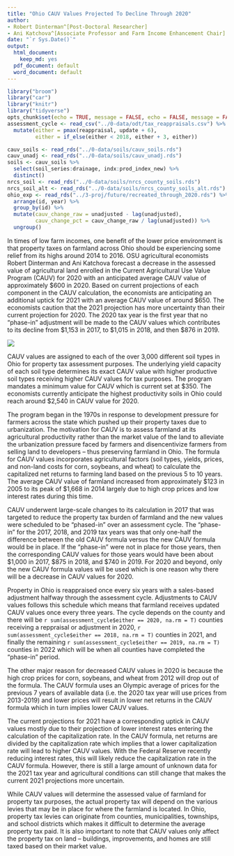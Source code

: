 ```yaml
---
title: "Ohio CAUV Values Projected To Decline Through 2020"
author:
- Robert Dinterman^[Post-Doctoral Researcher]
- Ani Katchova^[Associate Professor and Farm Income Enhancement Chair]
date: "`r Sys.Date()`"
output:
  html_document:
    keep_md: yes
  pdf_document: default
  word_document: default
---
```


```r
library("broom")
library("car")
library("knitr")
library("tidyverse")
opts_chunk$set(echo = TRUE, message = FALSE, echo = FALSE, message = FALSE, warning = FALSE)
assessment_cycle <- read_csv("../0-data/odt/tax_reappraisals.csv") %>% 
  mutate(either = pmax(reappraisal, update + 6),
         either = if_else(either < 2018, either + 3, either))

cauv_soils <- read_rds("../0-data/soils/cauv_soils.rds")
cauv_unadj <- read_rds("../0-data/soils/cauv_unadj.rds")
soils <- cauv_soils %>% 
  select(soil_series:drainage, indx:prod_index_new) %>% 
  distinct()
nrcs_soil <- read_rds("../0-data/soils/nrcs_county_soils.rds")
nrcs_soil_alt <- read_rds("../0-data/soils/nrcs_county_soils_alt.rds")
ohio_exp <- read_rds("../3-proj/future/recreated_through_2020.rds") %>% 
  arrange(id, year) %>% 
  group_by(id) %>% 
  mutate(cauv_change_raw = unadjusted - lag(unadjusted),
         cauv_change_pct = cauv_change_raw / lag(unadjusted)) %>% 
  ungroup()
```

In times of low farm incomes, one benefit of the lower price environment is that property taxes on farmland across Ohio should be experiencing some relief from its highs around 2014 to 2016. OSU agricultural economists Robert Dinterman and Ani Katchova forecast a decrease in the assessed value of agricultural land enrolled in the Current Agricultural Use Value Program (CAUV) for 2020 with an anticipated average CAUV value of approximately \$600 in 2020. Based on current projections of each component in the CAUV calculation, the economists are anticipating an additional uptick for 2021 with an average CAUV value of around \$650. The economists caution that the 2021 projection has more uncertainty than their current projection for 2020. The 2020 tax year is the first year that no "phase-in" adjustment will be made to the CAUV values which contributes to its decline from \$1,153
in 2017, to \$1,015 in 2018, and then \$876 in 2019.

![](../3-proj/figures/cauv_expected_projections_2020.png)

CAUV values are assigned to each of the over 3,000 different soil types in Ohio for property tax assessment purposes. The underlying yield capacity of each soil type determines its exact CAUV value with higher productive soil types receiving higher CAUV values for tax purposes. The program mandates a minimum value for CAUV which is current set at \$350. The economists currently anticipate the highest productivity soils in Ohio could reach around \$2,540 in CAUV value for 2020.

The program began in the 1970s in response to development pressure for farmers across the state which pushed up their property taxes due to urbanization. The motivation for CAUV is to assess farmland at its agricultural productivity rather than the market value of the land to alleviate the urbanization pressure faced by farmers and disencentivize farmers from selling land to developers -- thus preserving farmland in Ohio. The formula for CAUV values incorporates agricultural factors (soil types, yields, prices, and non-land costs for corn, soybeans, and wheat) to calculate the capitalized net returns to farming land based on the previous 5 to 10 years. The average CAUV value of farmland increased from approximately \$123 in 2005 to its peak of \$1,668 in 2014 largely due to high crop prices and low interest rates during this time.

CAUV underwent large-scale changes to its calculation in 2017 that was targeted to reduce the property tax burden of farmland and the new values were scheduled to be "phased-in" over an assessment cycle. The "phase-in" for the 2017, 2018, and 2019 tax years was that only one-half the difference between the old CAUV formula versus the new CAUV formula would be in place. If the "phase-in" were not in place for those years, then the corresponding CAUV values for those years would have been about \$1,000 in 2017, \$875 in 2018, and \$740 in 2019. For 2020 and beyond, only the new CAUV formula values will be used which is one reason why there will be a decrease in CAUV values for 2020.

Property in Ohio is reappraised once every six years with a sales-based adjustment halfway through the assessment cycle. Adjustments to CAUV values follows this schedule which means that farmland receives updated CAUV values once every three years. The cycle depends on the county and there will be `r sum(assessment_cycle$either == 2020, na.rm = T)` counties receiving a reppraisal or adjustment in 2020, `r sum(assessment_cycle$either == 2018, na.rm = T)` counties in 2021, and finally the remaining `r sum(assessment_cycle$either == 2019, na.rm = T)` counties in 2022 which will be when all counties have completed the "phase-in" period.

The other major reason for decreased CAUV values in 2020 is because the high crop prices for corn, soybeans, and wheat from 2012 will drop out of the formula. The CAUV formula uses an Olympic average of prices for the previous 7 years of available data (i.e. the 2020 tax year will use prices from 2013-2019) and lower prices will result in lower net returns in the CAUV formula which in turn implies lower CAUV values.

The current projections for 2021 have a corresponding uptick in CAUV values mostly due to their projection of lower interest rates entering the calculation of the capitalization rate. In the CAUV formula, net returns are divided by the capitalization rate which implies that a lower capitalization rate will lead to higher CAUV values. With the Federal Reserve recently reducing interest rates, this will likely reduce the capitalization rate in the CAUV formula. However, there is still a large amount of unknown data for the 2021 tax year and agricultural conditions can still change that makes the current 2021 projections more uncertain.

While CAUV values will determine the assessed value of farmland for property tax purposes, the actual property tax will depend on the various levies that may be in place for where the farmland is located. In Ohio, property tax levies can originate from counties, municipalities, townships, and school districts which makes it difficult to determine the average property tax paid. It is also important to note that CAUV values only affect the property tax on land – buildings, improvements, and homes are still
taxed based on their market value.
